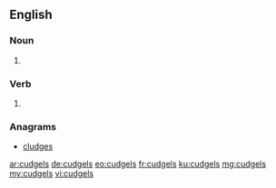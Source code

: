 ==English==

===Noun===
{{head|en|plural}}

# {{plural of|cudgel|lang=en}}

===Verb===
{{head|en}}

# {{en-third-person singular of|cudgel}}

===Anagrams===
* [[cludges#English|cludges]]

[[ar:cudgels]]
[[de:cudgels]]
[[eo:cudgels]]
[[fr:cudgels]]
[[ku:cudgels]]
[[mg:cudgels]]
[[my:cudgels]]
[[vi:cudgels]]